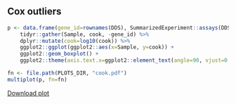 ## Cox outliers

```r
p <- data.frame(gene_id=rownames(DDS), SummarizedExperiment::assays(DDS)[["cooks"]], check.names=FALSE) %>%
    tidyr::gather(Sample, cook, -gene_id) %>%
    dplyr::mutate(cook=log10(cook)) %>%
    ggplot2::ggplot(ggplot2::aes(x=Sample, y=cook)) +
    ggplot2::geom_boxplot() + 
    ggplot2::theme(axis.text.x=ggplot2::element_text(angle=90, vjust=0.5, hjust=1))

fn <- file.path(PLOTS_DIR, "cook.pdf")
multiplot(p, fn=fn)
```

[Download plot](`r fn`)
